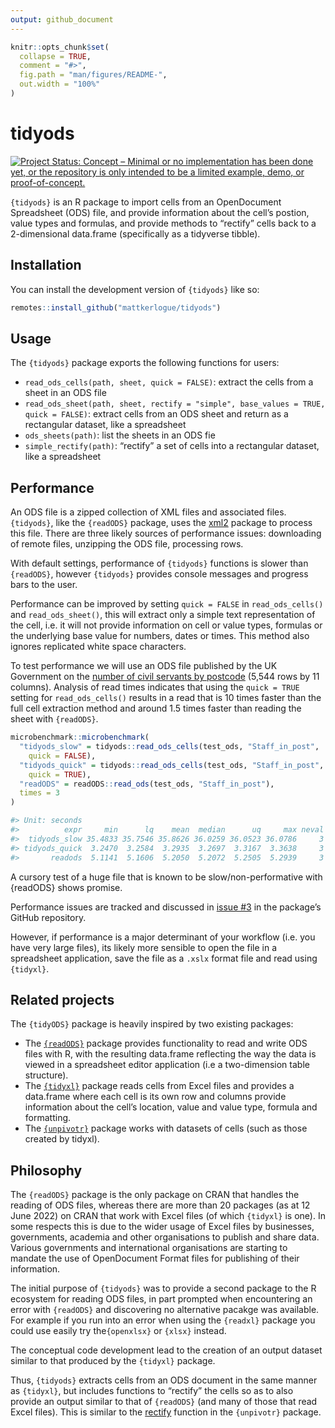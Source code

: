 ```yaml
---
output: github_document
---
```


<!-- README.md is generated from README.Rmd. Please edit that file -->

```r
knitr::opts_chunk$set(
  collapse = TRUE,
  comment = "#>",
  fig.path = "man/figures/README-",
  out.width = "100%"
)
```

# tidyods

<!-- badges: start -->
[![Project Status: Concept – Minimal or no implementation has been done yet, or the repository is only intended to be a limited example, demo, or proof-of-concept.](https://www.repostatus.org/badges/latest/concept.svg)](https://www.repostatus.org/#concept)
<!-- badges: end -->

`{tidyods}` is an R package to import cells from an OpenDocument Spreadsheet 
(ODS) file, and provide information about the cell's postion, value types and 
formulas, and provide methods to "rectify" cells back to a 2-dimensional 
data.frame (specifically as a tidyverse tibble).

## Installation

You can install the development version of `{tidyods}` like so:

``` r
remotes::install_github("mattkerlogue/tidyods")
```

## Usage
The `{tidyods}` package exports the following functions for users:

- `read_ods_cells(path, sheet, quick = FALSE)`: extract the cells from a sheet 
  in an ODS file
- `read_ods_sheet(path, sheet, rectify = "simple", base_values = TRUE, quick = FALSE)`: 
  extract cells from an ODS sheet and return as a rectangular dataset, like a 
  spreadsheet
- `ods_sheets(path)`: list the sheets in an ODS fie
- `simple_rectify(path)`: "rectify" a set of cells into a rectangular dataset, 
  like a spreadsheet

## Performance
An ODS file is a zipped collection of XML files and associated files. 
`{tidyods}`, like the `{readODS}` package, uses the [xml2](https://xml2.r-lib.org) 
package to process this file. There are three likely sources of performance 
issues: downloading of remote files, unzipping the ODS file, processing rows.

With default settings, performance of `{tidyods}` functions is slower than 
`{readODS}`, however `{tidyods}` provides console messages and progress bars to
the user.

Performance can be improved by setting `quick = FALSE` in `read_ods_cells()` 
and `read_ods_sheet()`, this will extract only a simple text representation of 
the cell, i.e. it will not provide information on cell or value types, formulas 
or the underlying base value for numbers, dates or times. This method also 
ignores replicated white space characters.

To test performance we will use an ODS file published by the UK Government on the
[number of civil servants by postcode](https://www.gov.uk/government/statistics/number-of-civil-servants-by-postcode-department-responsibility-level-and-leaving-cause-2021) (5,544 rows by 11 columns). Analysis of read 
times indicates that using the `quick = TRUE` setting for `read_ods_cells()` 
results in a read that is 10 times faster than the full cell extraction method 
and around 1.5 times faster than reading the sheet with `{readODS}`.

```r
microbenchmark::microbenchmark(
  "tidyods_slow" = tidyods::read_ods_cells(test_ods, "Staff_in_post", 
    quick = FALSE),
  "tidyods_quick" = tidyods::read_ods_cells(test_ods, "Staff_in_post", 
    quick = TRUE),
  "readODS" = readODS::read_ods(test_ods, "Staff_in_post"),
  times = 3
)

#> Unit: seconds
#>          expr     min      lq    mean  median      uq     max neval
#>  tidyods_slow 35.4833 35.7546 35.8626 36.0259 36.0523 36.0786     3
#> tidyods_quick  3.2470  3.2584  3.2935  3.2697  3.3167  3.3638     3
#>       readods  5.1141  5.1606  5.2050  5.2072  5.2505  5.2939     3
```

A cursory test of a huge file that is known to be slow/non-performative with 
{readODS} shows promise.

Performance issues are tracked and discussed in 
[issue #3](https://github.com/mattkerlogue/tidyods/issues/3) 
in the package's GitHub repository.

However, if performance is a major determinant of your workflow (i.e. you have
very large files), its likely more sensible to open the file in a spreadsheet
application, save the file as a `.xslx` format file and read using `{tidyxl}`.

## Related projects
The `{tidyODS}` package is heavily inspired by two existing packages:

- The [`{readODS}`](https://github.com/chainsawriot/readODS) package provides
  functionality to read and write ODS files with R, with the resulting 
  data.frame reflecting the way the data is viewed in a spreadsheet editor 
  application (i.e a two-dimension table structure).
- The [`{tidyxl}`](https://nacnudus.github.io/tidyxl/) package reads cells from 
  Excel files and provides a data.frame where each cell is its own row and 
  columns provide information about the cell's location, value and value type, 
  formula and formatting.
- The [`{unpivotr}`](https://nacnudus.github.io/unpivotr/) package works with 
  datasets of cells (such as those created by tidyxl).

## Philosophy
The `{readODS}` package is the only package on CRAN that handles the reading of 
ODS files, whereas there are more than 20 packages (as at 12 June 2022) on CRAN 
that work with Excel files (of which `{tidyxl}` is one). In some respects this 
is due to the wider usage of Excel files by businesses, governments, academia 
and other organisations to publish and share data. Various governments and
international organisations are starting to mandate the use of OpenDocument 
Format files for publishing of their information.

The initial purpose of `{tidyods}` was to provide a second package to the R 
ecosystem for reading ODS files, in part prompted when encountering an error 
with `{readODS}` and discovering no alternative pacakge was available. For 
example if you run into an error when using the `{readxl}` package you could 
use easily try the`{openxlsx}` or `{xlsx}` instead.

The conceptual code development lead to the creation of an output dataset 
similar to that produced by the `{tidyxl}` package.

Thus, `{tidyods}` extracts cells from an ODS document in the same manner as
`{tidyxl}`, but includes functions to "rectify" the cells so as to also provide
an output similar to that of `{readODS}` (and many of those that read Excel 
files). This is similar to the 
[rectify](https://nacnudus.github.io/unpivotr/reference/rectify.html) function 
in the `{unpivotr}` package.
